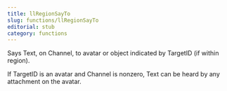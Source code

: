 ```yaml
---
title: llRegionSayTo
slug: functions/llRegionSayTo
editorial: stub
category: functions
---
```


<LSLFunction name="llRegionSayTo"/>

Says Text, on Channel, to avatar or object indicated by TargetID (if within region).

If TargetID is an avatar and Channel is nonzero, Text can be heard by any attachment on the avatar.

